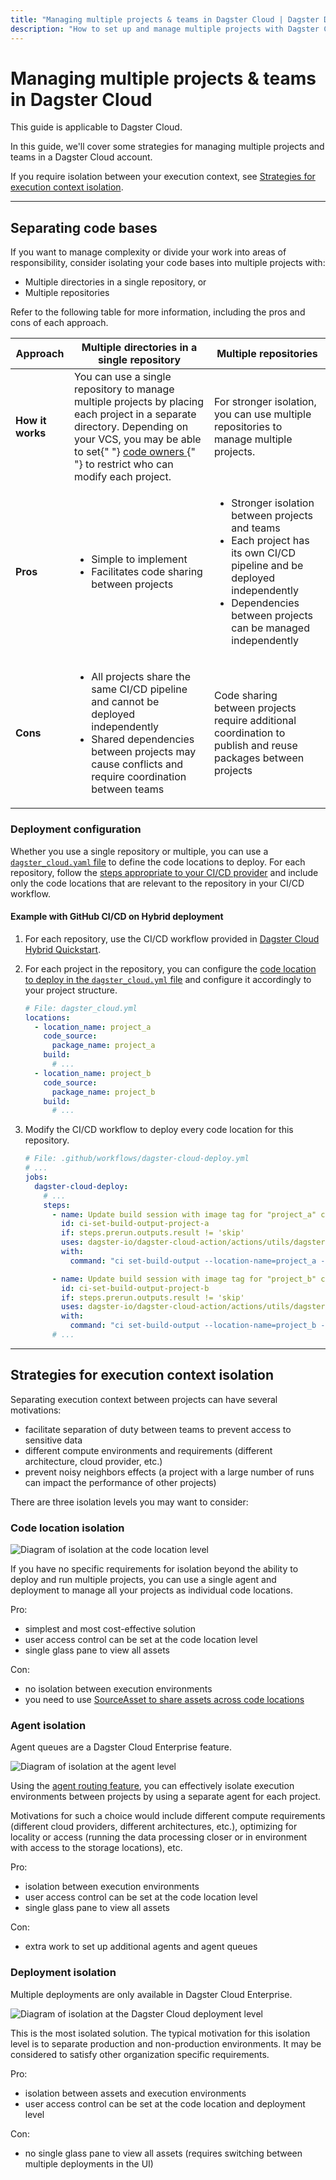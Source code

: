 ```yaml
---
title: "Managing multiple projects & teams in Dagster Cloud | Dagster Docs"
description: "How to set up and manage multiple projects with Dagster Cloud Hybrid deployments."
---
```


# Managing multiple projects & teams in Dagster Cloud

<Note>This guide is applicable to Dagster Cloud.</Note>

In this guide, we'll cover some strategies for managing multiple projects and teams in a Dagster Cloud account.

If you require isolation between your execution context, see [Strategies for execution context isolation](#strategies-for-execution-context-isolation).

---

## Separating code bases

If you want to manage complexity or divide your work into areas of responsibility, consider isolating your code bases into multiple projects with:

- Multiple directories in a single repository, or
- Multiple repositories

Refer to the following table for more information, including the pros and cons of each approach.

<table
  className="table"
  style={{
    width: "100%",
  }}
>
  <thead>
    <tr>
      <th
        style={{
          width: "14%",
        }}
      >
        Approach
      </th>
      <th
        style={{
          width: "43%",
        }}
      >
        Multiple directories in a single repository
      </th>
      <th>Multiple repositories</th>
    </tr>
  </thead>
  <tbody>
    <tr>
      <td>
        <strong>How it works</strong>
      </td>
      <td>
        You can use a single repository to manage multiple projects by placing
        each project in a separate directory. Depending on your VCS, you may be
        able to set{" "}
        <a href="https://docs.github.com/en/repositories/managing-your-repositorys-settings-and-features/customizing-your-repository/about-code-owners">
          code owners
        </a>{" "}
        to restrict who can modify each project.
      </td>
      <td>
        For stronger isolation, you can use multiple repositories to manage
        multiple projects.
      </td>
    </tr>
    <tr>
      <td>
        <strong>Pros</strong>
      </td>
      <td>
        <ul
          style={{
            marginTop: "0px",
          }}
        >
          <li
            style={{
              marginTop: "0px",
            }}
          >
            Simple to implement
          </li>
          <li>Facilitates code sharing between projects</li>
        </ul>
      </td>
      <td>
        <ul
          style={{
            marginTop: "0px",
          }}
        >
          <li
            style={{
              marginTop: "0px",
            }}
          >
            Stronger isolation between projects and teams
          </li>
          <li>
            Each project has its own CI/CD pipeline and be deployed
            independently
          </li>
          <li>Dependencies between projects can be managed independently</li>
        </ul>
      </td>
    </tr>
    <tr>
      <td>
        <strong>Cons</strong>
      </td>
      <td>
        <ul
          style={{
            marginTop: "0px",
          }}
        >
          <li
            style={{
              marginTop: "0px",
            }}
          >
            All projects share the same CI/CD pipeline and cannot be deployed
            independently
          </li>
          <li>
            Shared dependencies between projects may cause conflicts and require
            coordination between teams
          </li>
        </ul>
      </td>
      <td>
        Code sharing between projects require additional coordination to publish
        and reuse packages between projects
      </td>
    </tr>
  </tbody>
</table>

### Deployment configuration

Whether you use a single repository or multiple, you can use a [`dagster_cloud.yaml` file](/dagster-cloud/managing-deployments/dagster-cloud-yaml) to define the code locations to deploy. For each repository, follow the [steps appropriate to your CI/CD provider](/dagster-cloud/getting-started#step-4-configure-cicd-for-your-project) and include only the code locations that are relevant to the repository in your CI/CD workflow.

#### Example with GitHub CI/CD on Hybrid deployment

1. For each repository, use the CI/CD workflow provided in [Dagster Cloud Hybrid Quickstart](https://github.com/dagster-io/dagster-cloud-hybrid-quickstart/blob/main/.github/workflows/dagster-cloud-deploy.yml).

2. For each project in the repository, you can configure the [code location to deploy in the `dagster_cloud.yml` file](/dagster-cloud/managing-deployments/dagster-cloud-yaml) and configure it accordingly to your project structure.

   ```yaml
   # File: dagster_cloud.yml
   locations:
     - location_name: project_a
       code_source:
         package_name: project_a
       build:
         # ...
     - location_name: project_b
       code_source:
         package_name: project_b
       build:
         # ...
   ```

3. Modify the CI/CD workflow to deploy every code location for this repository.

   ```yaml
   # File: .github/workflows/dagster-cloud-deploy.yml
   # ...
   jobs:
     dagster-cloud-deploy:
       # ...
       steps:
         - name: Update build session with image tag for "project_a" code location
           id: ci-set-build-output-project-a
           if: steps.prerun.outputs.result != 'skip'
           uses: dagster-io/dagster-cloud-action/actions/utils/dagster-cloud-cli@v0.1
           with:
             command: "ci set-build-output --location-name=project_a --image-tag=$IMAGE_TAG"

         - name: Update build session with image tag for "project_b" code location
           id: ci-set-build-output-project-b
           if: steps.prerun.outputs.result != 'skip'
           uses: dagster-io/dagster-cloud-action/actions/utils/dagster-cloud-cli@v0.1
           with:
             command: "ci set-build-output --location-name=project_b --image-tag=$IMAGE_TAG"
         # ...
   ```

---

## Strategies for execution context isolation

Separating execution context between projects can have several motivations:

- facilitate separation of duty between teams to prevent access to sensitive data
- different compute environments and requirements (different architecture, cloud provider, etc.)
- prevent noisy neighbors effects (a project with a large number of runs can impact the performance of other projects)

There are three isolation levels you may want to consider:

### Code location isolation

<Image
alt="Diagram of isolation at the code location level"
src="/images/dagster-cloud/managing-deployments/isolation-level-code-locations.png"
width={1167}
height={384}
/>

If you have no specific requirements for isolation beyond the ability to deploy and run multiple projects, you can use a single agent and deployment to manage all your projects as individual code locations.

Pro:

- simplest and most cost-effective solution
- user access control can be set at the code location level
- single glass pane to view all assets

Con:

- no isolation between execution environments
- you need to use [SourceAsset to share assets across code locations](/concepts/assets/software-defined-assets#defining-external-asset-dependencies)

### Agent isolation

<Note>Agent queues are a Dagster Cloud Enterprise feature.</Note>

<Image
alt="Diagram of isolation at the agent level"
src="/images/dagster-cloud/managing-deployments/isolation-level-agents.png"
width={1331}
height={537}
/>

Using the [agent routing feature](/dagster-cloud/deployment/agents/running-multiple-agents#routing-requests-to-specific-agents), you can effectively isolate execution environments between projects by using a separate agent for each project.

Motivations for such a choice would include different compute requirements (different cloud providers, different architectures, etc.), optimizing for locality or access (running the data processing closer or in environment with access to the storage locations), etc.

Pro:

- isolation between execution environments
- user access control can be set at the code location level
- single glass pane to view all assets

Con:

- extra work to set up additional agents and agent queues

### Deployment isolation

<Note>
  Multiple deployments are only available in Dagster Cloud Enterprise.
</Note>

<Image
alt="Diagram of isolation at the Dagster Cloud deployment level"
src="/images/dagster-cloud/managing-deployments/isolation-level-deployments.png"
width={1152}
height={349}
/>

This is the most isolated solution. The typical motivation for this isolation level is to separate production and non-production environments. It may be considered to satisfy other organization specific requirements.

Pro:

- isolation between assets and execution environments
- user access control can be set at the code location and deployment level

Con:

- no single glass pane to view all assets (requires switching between multiple deployments in the UI)
